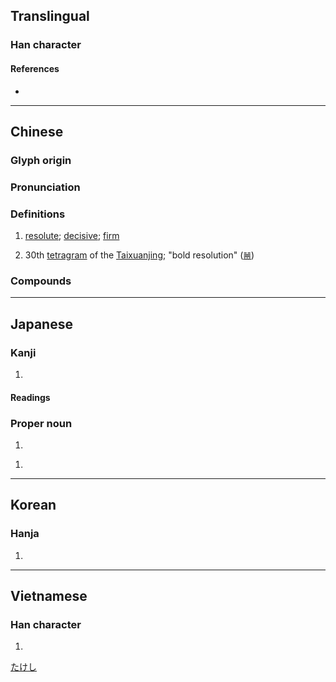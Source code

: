 {{character info/new}}
==Translingual==

===Han character===
{{Han char|rn=79|rad=殳|as=11|sn=15|four=07247|canj=YOHNE|ids=⿰豙殳}}

====References====
* {{Han ref|kx=0587.140|dkj=16673|dj=0979.170|hdz=32165.050|uh=6BC5|ud=27589|bh=BCDD|bd=48349}}

----

==Chinese==
{{zh-forms}}

===Glyph origin===
{{Han etym}}
{{Han compound|豙|殳|t2=an ancient Chinese weapon|ls=psc|c1=p|c2=s}}

===Pronunciation===
{{zh-pron
|m=yì
|m-s=
|c=ngai6
|c-t=
|g=
|h=pfs=
|j=
|mb=
|md=
|mn=gē/twv:gī
|mn-t=
|w=
|x=
|mc=y
|oc=y
|ma=
|cat=a
}}

===Definitions===
{{zh-hanzi}}

# [[resolute]]; [[decisive]]; [[firm]]
#: {{zh-x|曾子 曰：「士 不 可以 不 弘 毅，任 重 而 道 遠。仁 以 為 己 任，不 亦 重 乎？死 而 後 已，不 亦 遠 乎？」|The philosopher Zeng said, "The officer may not be without breadth of mind and '''vigorous endurance'''. His burden is heavy and his course is long. Perfect virtue is the burden which he considers it is his to sustain - is it not heavy? Only with death does his course stop - is it not long?"|ref=Analects|collapsed=y|CL}}
# 30th [[tetragram]] of the [[Taixuanjing]]; "bold resolution" ([[𝌣]])

===Compounds===
{{zh-der|堅毅|毅力|毅然|剛毅|堅毅不撓|堅毅不拔|剛毅木訥|剛毅果決|弘毅|嚴毅|樂毅論|沉毅|柳毅傳|毅然決然|果毅|毅勇|柳毅傳書|英毅}}

----

==Japanese==

===Kanji===
{{ja-kanji|grade=|rs=殳11}}

# {{defn|lang=ja|sort=殳11}}

====Readings====
{{ja-readings
|goon=げ
|kanon=ぎ
|kanyoon=き
|kun=つよ-い, たけ-し
}}

===Proper noun===
{{ja-pos|proper|たけし}}

# {{given name|male|lang=ja}}

{{ja-pos|proper|つよし}}

# {{given name|male|lang=ja}}

[[Category:Japanese male given names|たけし]]

----

==Korean==

===Hanja===
{{ko-hanja|hangeul=의|eumhun=|rv=ui|mr=ŭi|y=uy}}

# {{defn|lang=ko|sort=殳11}}

----

==Vietnamese==

===Han character===
{{vi-hantu|nghị|rs=殳11}}

# {{defn|lang=vi|sort=殳11}}